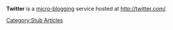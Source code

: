 '''Twitter''' is a [[micro-blogging]] service hosted at http://twitter.com/.
[[Category:Stub Articles]]